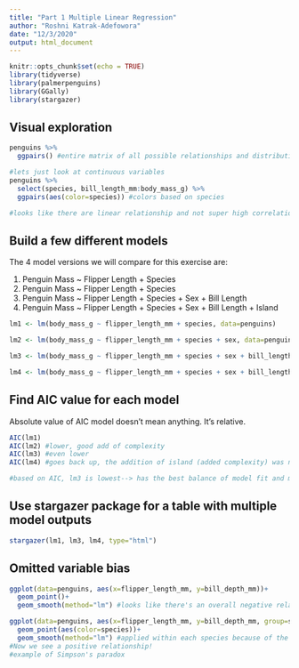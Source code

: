 ```yaml
---
title: "Part 1 Multiple Linear Regression"
author: "Roshni Katrak-Adefowora"
date: "12/3/2020"
output: html_document
---
```


```r
knitr::opts_chunk$set(echo = TRUE)
library(tidyverse)
library(palmerpenguins)
library(GGally)
library(stargazer)
```

## Visual exploration

```r
penguins %>% 
  ggpairs() #entire matrix of all possible relationships and distribution within each variable

#lets just look at continuous variables
penguins %>% 
  select(species, bill_length_mm:body_mass_g) %>% 
  ggpairs(aes(color=species)) #colors based on species

#looks like there are linear relationship and not super high correlations that would suggest multicollinearity --> multilinear regression is good to go!
```

## Build a few different models

The 4 model versions we will compare for this exercise are: 

(1) Penguin Mass ~ Flipper Length + Species
(2) Penguin Mass ~ Flipper Length + Species
(3) Penguin Mass ~ Flipper Length + Species + Sex + Bill Length
(4) Penguin Mass ~ Flipper Length + Species + Sex + Bill Length + Island


```r
lm1 <- lm(body_mass_g ~ flipper_length_mm + species, data=penguins)

lm2 <- lm(body_mass_g ~ flipper_length_mm + species + sex, data=penguins)

lm3 <- lm(body_mass_g ~ flipper_length_mm + species + sex + bill_length_mm, data=penguins)

lm4 <- lm(body_mass_g ~ flipper_length_mm + species + sex + bill_length_mm + island, data=penguins)
```

## Find AIC value for each model

Absolute value of AIC model doesn't mean anything. It's relative.
```r
AIC(lm1)
AIC(lm2) #lower, good add of complexity
AIC(lm3) #even lower
AIC(lm4) #goes back up, the addition of island (added complexity) was not worth the increase in model fit

#based on AIC, lm3 is lowest--> has the best balance of model fit and model complexity
```

## Use stargazer package for a table with multiple model outputs

```r
stargazer(lm1, lm3, lm4, type="html")
```

## Omitted variable bias

```r
ggplot(data=penguins, aes(x=flipper_length_mm, y=bill_depth_mm))+
  geom_point()+
  geom_smooth(method="lm") #looks like there's an overall negative relationship between flipper length and bill depth. BUT!!! Is species important?
```
```r
ggplot(data=penguins, aes(x=flipper_length_mm, y=bill_depth_mm, group=species))+
  geom_point(aes(color=species))+
  geom_smooth(method="lm") #applied within each species because of the grouping above
#Now we see a positive relationship!
#example of Simpson's paradox
```


